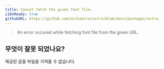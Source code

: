```yaml
---
title: Cannot fetch the given font file.
i18nReady: true
githubURL: https://github.com/withastro/astro/blob/main/packages/astro/src/core/errors/errors-data.ts
---
```


> An error occured while fetching font file from the given URL.

## 무엇이 잘못 되었나요?
제공된 글꼴 파일을 가져올 수 없습니다.
